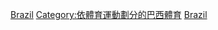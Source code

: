 {{Commons category|Golf in Brazil}}
[[Category:各國高爾夫|Brazil]]
[[Category:依體育運動劃分的巴西體育|Category:依體育運動劃分的巴西體育]]
[[Category:南美洲高爾夫|Brazil]]